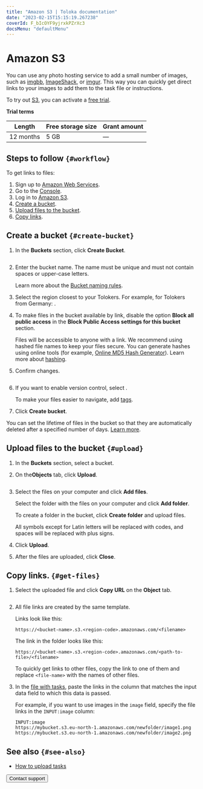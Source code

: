 ```yaml
---
title: "Amazon S3 | Toloka documentation"
date: "2023-02-15T15:15:19.267238"
coverId: F_bIcOYF9yjrxkPZrXc3
docsMenu: "defaultMenu"
---
```



# Amazon S3

<Note mode="note" title="Note">

You can use any photo hosting service to add a small number of images, such as [imgbb](https://imgbb.com/), [ImageShack](https://imageshack.com/), or [imgur](https://imgur.com/). This way you can quickly get direct links to your images to add them to the task file or instructions.

</Note>

To try out [S3](https://aws.amazon.com/s3/?nc1=h_ls), you can activate a [free trial](https://aws.amazon.com/free).

**Trial terms**

Length | Free storage size | Grant amount
----- | ----- | -----
12 months | 5 GB | —

## Steps to follow `{#workflow}`
To get links to files:

1. Sign up to [Amazon Web Services](https://aws.amazon.com/getting-started/hands-on/backup-files-to-amazon-s3/?nc1=h_ls).
1. Go to the [Console](https://console.aws.amazon.com/console/home?nc2=h_ct&src=header-signin).
1. Log in to [Amazon S3](https://s3.console.aws.amazon.com/s3/home).
1. [Create a bucket](#create-bucket).
1. [Upload files to the bucket](#upload).
1. [Copy links](#get-files).

## Create a bucket `{#create-bucket}`

1. In the **Buckets** section, click **Create Bucket**.

    <Image width="700px" withBackground imageId="1675426026384" alt="" />

1. Enter the bucket name. The name must be unique and must not contain spaces or upper-case letters.

    Learn more about the [Bucket naming rules](https://docs.aws.amazon.com/AmazonS3/latest/userguide/bucketnamingrules.html).

1. Select the region closest to your Tolokers. For example, for Tolokers from Germany: .

1. To make files in the bucket available by link, disable the option **Block all public access** in the **Block Public Access settings for this bucket** section.

    <Note mode="note" title="Note">

    Files will be accessible to anyone with a link. We recommend using hashed file names to keep your files secure. You can generate hashes using online tools (for example, [Online MD5 Hash Generator](https://en.wikipedia.org/wiki/Hash_function)). Learn more about [hashing](https://en.wikipedia.org/wiki/Hash_function).

    </Note>

1. Confirm changes.

    <Image width="700px" withBackground imageId="1675426018003" alt="" />

1. If you want to enable version control, select .

    To make your files easier to navigate, add [tags](https://docs.aws.amazon.com/AmazonS3/latest/userguide/CostAllocTagging.html).

1. Click **Create bucket**.

<Note mode="note" title="Note">

You can set the lifetime of files in the bucket so that they are automatically deleted after a specified number of days. [Learn more](https://aws.amazon.com/ru/blogs/aws/amazon-s3-object-expiration/).

</Note>

## Upload files to the bucket `{#upload}`
1. In the **Buckets** section, select a bucket.

1. On the**Objects** tab, click **Upload**.

    <Image width="700px" withBackground imageId="1675426013458" alt="" />

1. <Cut title="Upload files">

    Select the files on your computer and click **Add files**.

    </Cut>

    <Cut title="Upload a folder with files">

    Select the folder with the files on your computer and click **Add folder**.

    </Cut>

    <Cut title="Create a folder and upload files">

    To create a folder in the bucket, click **Create folder** and upload files.

    </Cut>

    <Note mode="note" title="Note">

    All symbols except for Latin letters will be replaced with codes, and spaces will be replaced with plus signs.

    </Note>

1. Click **Upload**.

1. After the files are uploaded, click **Close**.

## Copy links. `{#get-files}`

1. Select the uploaded file and click **Copy URL** on the **Object** tab.

    <Image width="700px" withBackground imageId="1675426021118" alt="" />

1. All file links are created by the same template.

    Links look like this:

    ```plaintext
    https://<bucket-name>.s3.<region-code>.amazonaws.com/<filename>
    ```

    The link in the folder looks like this:

    ```plaintext
    https://<bucket-name>.s3.<region-code>.amazonaws.com/<path-to-file>/<filename>
    ```

    <Note mode="note" title="Note">

    To quickly get links to other files, copy the link to one of them and replace `<file-name>` with the names of other files.

    </Note>

1. In the [file with tasks](/docs/guide/pool_csv), paste the links in the column that matches the input data field to which this data is passed.

    For example, if you want to use images in the `image` field, specify the file links in the `INPUT:image` column:

    ```plaintext
    INPUT:image
    https://mybucket.s3.eu-north-1.amazonaws.com/newfolder/image1.png
    https://mybucket.s3.eu-north-1.amazonaws.com/newfolder/image2.png
    ```

## See also `{#see-also}`

- [How to upload tasks](/docs/guide/task_upload)

<Button view="defaultInverse" size="l" type="link" url="/docs/guide/troubleshooting/support?form-source=guide-amazon-cloud-storage">Contact support</Button>
